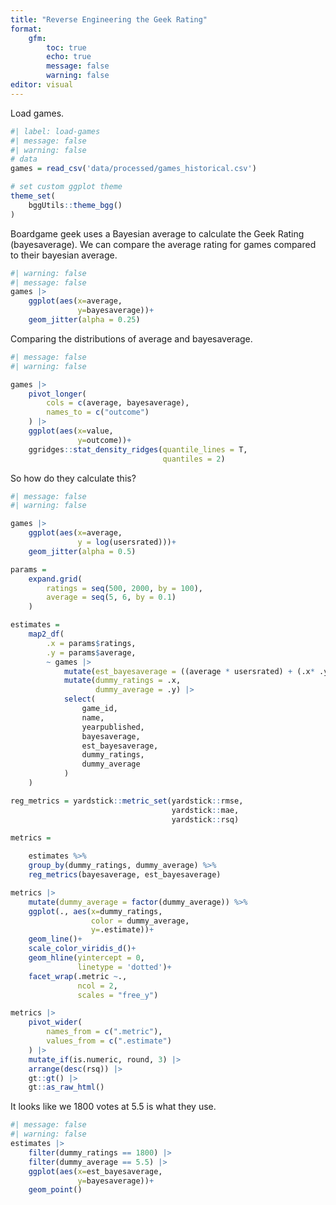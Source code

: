 ```yaml
---
title: "Reverse Engineering the Geek Rating"
format: 
    gfm:
        toc: true
        echo: true
        message: false
        warning: false
editor: visual
---
```


Load games.

```r
#| label: load-games
#| message: false
#| warning: false
# data
games = read_csv('data/processed/games_historical.csv')

# set custom ggplot theme
theme_set(
    bggUtils::theme_bgg()
)

```

Boardgame geek uses a Bayesian average to calculate the Geek Rating (bayesaverage). We can compare the average rating for games compared to their bayesian average.

```r
#| warning: false
#| message: false
games |>
    ggplot(aes(x=average,
               y=bayesaverage))+
    geom_jitter(alpha = 0.25)
```

Comparing the distributions of average and bayesaverage.

```r
#| message: false
#| warning: false

games |>
    pivot_longer(
        cols = c(average, bayesaverage),
        names_to = c("outcome")
    ) |>
    ggplot(aes(x=value,
               y=outcome))+
    ggridges::stat_density_ridges(quantile_lines = T,
                                  quantiles = 2)


```

So how do they calculate this?

```r
#| message: false
#| warning: false

games |>
    ggplot(aes(x=average,
               y = log(usersrated)))+
    geom_jitter(alpha = 0.5)

```


```r

params = 
    expand.grid(
        ratings = seq(500, 2000, by = 100),
        average = seq(5, 6, by = 0.1)
    )

estimates = 
    map2_df(
        .x = params$ratings,
        .y = params$average,
        ~ games |>
            mutate(est_bayesaverage = ((average * usersrated) + (.x* .y)) / (usersrated + .x)) |>
            mutate(dummy_ratings = .x,
                   dummy_average = .y) |>
            select(
                game_id,
                name,
                yearpublished,
                bayesaverage,
                est_bayesaverage,
                dummy_ratings,
                dummy_average
            )
    )

```



```r

reg_metrics = yardstick::metric_set(yardstick::rmse,
                                    yardstick::mae,
                                    yardstick::rsq)

metrics = 
    
    estimates %>%
    group_by(dummy_ratings, dummy_average) %>%
    reg_metrics(bayesaverage, est_bayesaverage)

metrics |>
    mutate(dummy_average = factor(dummy_average)) %>%
    ggplot(., aes(x=dummy_ratings,
                  color = dummy_average,
                  y=.estimate))+
    geom_line()+
    scale_color_viridis_d()+
    geom_hline(yintercept = 0,
               linetype = 'dotted')+
    facet_wrap(.metric ~.,
               ncol = 2,
               scales = "free_y")

```

```r

metrics |>
    pivot_wider(
        names_from = c(".metric"),
        values_from = c(".estimate")
    ) |>
    mutate_if(is.numeric, round, 3) |>
    arrange(desc(rsq)) |>
    gt::gt() |>
    gt::as_raw_html()

```
It looks like we 1800 votes at 5.5 is what they use.

```r
#| message: false
#| warning: false
estimates |>
    filter(dummy_ratings == 1800) |>
    filter(dummy_average == 5.5) |>
    ggplot(aes(x=est_bayesaverage,
               y=bayesaverage))+
    geom_point()

```

